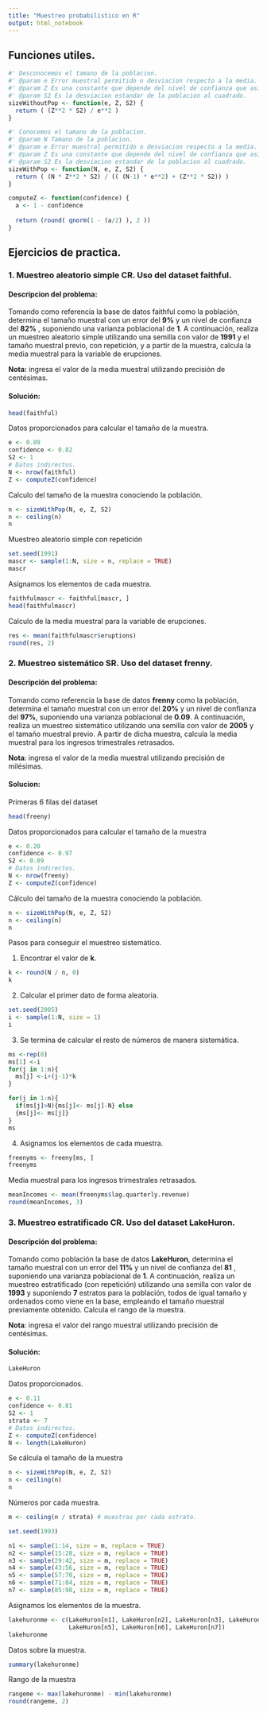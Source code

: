 ```yaml
---
title: "Muestreo probabilistico en R"
output: html_notebook
---
```


## Funciones utiles.
```r
#' Desconocemos el tamano de la poblacion.
#' @param e Error muestral permitido o desviacion respecto a la media.
#' @param Z Es una constante que depende del nivel de confianza que asignemos.
#' @param S2 Es la desviacion estandar de la poblacion al cuadrado.
sizeWithoutPop <- function(e, Z, S2) {
  return ( (Z**2 * S2) / e**2 )
}

#' Conocemos el tamano de la poblacion.
#' @param N Tamano de la poblacion.
#' @param e Error muestral permitido o desviacion respecto a la media.
#' @param Z Es una constante que depende del nivel de confianza que asignemos.
#' @param S2 Es la desviacion estandar de la poblacion al cuadrado.
sizeWithPop <- function(N, e, Z, S2) {
  return ( (N * Z**2 * S2) / (( (N-1) * e**2) + (Z**2 * S2)) )
}

computeZ <- function(confidence) {
  a <- 1 - confidence
  
  return (round( qnorm(1 - (a/2) ), 2 ))
}
```

## Ejercicios de practica.

### 1. Muestreo aleatorio simple CR. Uso del dataset faithful.

#### Descripcion del problema:

Tomando como referencia la base de datos faithful como la población, determina el tamaño muestral con un error del **9%**  y un nivel de confianza del **82%** , suponiendo una varianza poblacional de **1**. A continuación, realiza un muestreo aleatorio simple utilizando una semilla con valor de **1991** y el tamaño muestral previo, con repetición, y a partir de la muestra, calcula la media muestral para la variable de erupciones.

**Nota:** ingresa el valor de la media muestral utilizando precisión de centésimas.

#### Solución:
```r
head(faithful)
```

Datos proporcionados para calcular el tamaño de la muestra.
```r
e <- 0.09
confidence <- 0.82
S2 <- 1
# Datos indirectos.
N <- nrow(faithful)
Z <- computeZ(confidence)
```

Calculo del tamaño de la muestra conociendo la población.
```r
n <- sizeWithPop(N, e, Z, S2)
n <- ceiling(n)
n
```

Muestreo aleatorio simple con repetición
```r
set.seed(1991)
mascr <- sample(1:N, size = n, replace = TRUE)
mascr
```

Asignamos los elementos de cada muestra.
```r
faithfulmascr <- faithful[mascr, ]
head(faithfulmascr)
```

Calculo de la media muestral para la variable de erupciones.
```r
res <- mean(faithfulmascr$eruptions)
round(res, 2)
```

### 2. Muestreo sistemático SR. Uso del dataset frenny.

#### Descripción del problema:
Tomando como referencia la base de datos **frenny** como la población, determina el tamaño muestral con un error del  **20%** y un nivel de confianza del **97%**, suponiendo una varianza poblacional de **0.09**. A continuación, realiza un muestreo sistemático utilizando una semilla con valor de **2005** y el tamaño muestral previo. A partir de dicha muestra, calcula la media muestral para los ingresos trimestrales retrasados.

**Nota**: ingresa el valor de la media muestral utilizando precisión de milésimas.

#### Solucion:

Primeras 6 filas del dataset
```r
head(freeny)
```

Datos proporcionados para calcular el tamaño de la muestra
```r
e <- 0.20
confidence <- 0.97
S2 <- 0.09
# Datos indirectos.
N <- nrow(freeny)
Z <- computeZ(confidence)
```

Cálculo del tamaño de la muestra conociendo la población.
```r
n <- sizeWithPop(N, e, Z, S2)
n <- ceiling(n)
n
```

Pasos para conseguir el muestreo sistemático.

1. Encontrar el valor de **k**.
```r
k <- round(N / n, 0)
k
```

2. Calcular el primer dato de forma aleatoria.
```r
set.seed(2005)
i <- sample(1:N, size = 1)
i
```

3. Se termina de calcular el resto de números de manera sistemática.
```r
ms <-rep(0)
ms[1] <-i
for(j in 1:n){
  ms[j] <-i+(j-1)*k
}

for(j in 1:n){
  if(ms[j]>N){ms[j]<- ms[j]-N} else
  {ms[j]<- ms[j]}
}
ms
```

4. Asignamos los elementos de cada muestra.
```r
freenyms <- freeny[ms, ]
freenyms
```

Media muestral para los ingresos trimestrales retrasados.
```r
meanIncomes <- mean(freenyms$lag.quarterly.revenue)
round(meanIncomes, 3)
```


### 3. Muestreo estratificado CR. Uso del dataset LakeHuron.

#### Descripción del problema:
Tomando como población la base de datos **LakeHuron**, determina el tamaño muestral con un error del **11%** y un nivel de confianza del **81** , suponiendo una varianza poblacional de **1**. A continuación, realiza un muestreo estratificado (con repetición) utilizando una semilla con valor de **1993** y suponiendo **7**  estratos para la población, todos de igual tamaño y ordenados como viene en la base, empleando el tamaño muestral previamente obtenido. Calcula el rango de la muestra.

**Nota**: ingresa el valor del rango muestral utilizando precisión de centésimas.

#### Solución:

```r
LakeHuron
```

Datos proporcionados.
```r
e <- 0.11
confidence <- 0.81
S2 <- 1
strata <- 7
# Datos indirectos.
Z <- computeZ(confidence)
N <- length(LakeHuron)
```

Se cálcula el tamaño de la muestra
```r
n <- sizeWithPop(N, e, Z, S2)
n <- ceiling(n)
n
```

Números por cada muestra.
```r
m <- ceiling(n / strata) # muestras por cada estrato.

set.seed(1993)

n1 <- sample(1:14, size = m, replace = TRUE)
n2 <- sample(15:28, size = m, replace = TRUE)
n3 <- sample(29:42, size = m, replace = TRUE)
n4 <- sample(43:56, size = m, replace = TRUE)
n5 <- sample(57:70, size = m, replace = TRUE)
n6 <- sample(71:84, size = m, replace = TRUE)
n7 <- sample(85:98, size = m, replace = TRUE)

```

Asignamos los elementos de la muestra.
```r
lakehuronme <- c(LakeHuron[n1], LakeHuron[n2], LakeHuron[n3], LakeHuron[n4], 
                 LakeHuron[n5], LakeHuron[n6], LakeHuron[n7])
lakehuronme
```
Datos sobre la muestra.
```r
summary(lakehuronme)
```

Rango de la muestra
```r
rangeme <- max(lakehuronme) - min(lakehuronme)
round(rangeme, 2)
```

